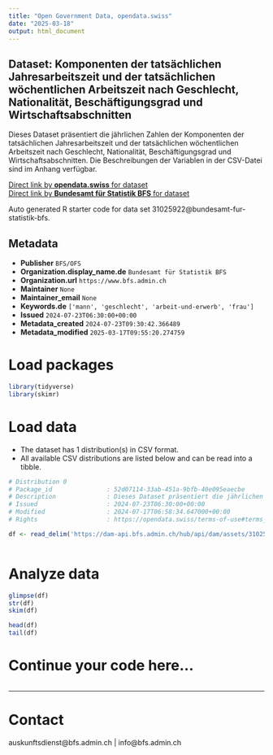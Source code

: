 ```yaml
---
title: "Open Government Data, opendata.swiss"
date: "2025-03-18"
output: html_document
---
```


## Dataset: Komponenten der tatsächlichen Jahresarbeitszeit und der tatsächlichen wöchentlichen Arbeitszeit nach Geschlecht, Nationalität, Beschäftigungsgrad und Wirtschaftsabschnitten

Dieses Dataset präsentiert die jährlichen Zahlen der Komponenten der tatsächlichen Jahresarbeitszeit und der tatsächlichen wöchentlichen Arbeitszeit nach Geschlecht, Nationalität, Beschäftigungsgrad und Wirtschaftsabschnitten. Die Beschreibungen der Variablen in der CSV-Datei sind im Anhang verfügbar.

[Direct link by **opendata.swiss** for dataset](https://opendata.swiss/de/dataset/komponenten-der-tatsachlichen-jahresarbeitszeit-und-der-tatsachlichen-wochentlichen-arbeitszeit4)<br>
[Direct link by **Bundesamt für Statistik BFS** for dataset](https://www.bfs.admin.ch/asset/de/ts-x-03.02.03.01.01.02)

Auto generated R starter code for data set 31025922@bundesamt-fur-statistik-bfs.

## Metadata

- **Publisher** `BFS/OFS`
- **Organization.display_name.de** `Bundesamt für Statistik BFS`
- **Organization.url** `https://www.bfs.admin.ch`
- **Maintainer** `None`
- **Maintainer_email** `None`
- **Keywords.de** `['mann', 'geschlecht', 'arbeit-und-erwerb', 'frau']`
- **Issued** `2024-07-23T06:30:00+00:00`
- **Metadata_created** `2024-07-23T09:30:42.366489`
- **Metadata_modified** `2025-03-17T09:55:20.274759`


# Load packages

```r

library(tidyverse)
library(skimr)

```

# Load data

-   The dataset has 1 distribution(s) in CSV format.
-   All available CSV distributions are listed below and can be read into a tibble.

```r

# Distribution 0
# Package_id               : 52d07114-33ab-451a-9bfb-40e095eaecbe
# Description              : Dieses Dataset präsentiert die jährlichen Zahlen der Komponenten der tatsächlichen Jahresarbeitszeit und der tatsächlichen wöchentlichen Arbeitszeit nach Geschlecht, Nationalität, Beschäftigungsgrad und Wirtschaftsabschnitten. Die Beschreibungen der Variablen in der CSV-Datei sind im Anhang verfügbar.
# Issued                   : 2024-07-23T06:30:00+00:00
# Modified                 : 2024-07-17T06:58:34.647000+00:00
# Rights                   : https://opendata.swiss/terms-of-use#terms_by_ask

df <- read_delim('https://dam-api.bfs.admin.ch/hub/api/dam/assets/31025940/master')



```

# Analyze data

```r

glimpse(df)
str(df)
skim(df)

head(df)
tail(df)

```

# Continue your code here...

```r

```

------------------------------------------------------------------------

# Contact

auskunftsdienst@bfs.admin.ch | info@bfs.admin.ch
